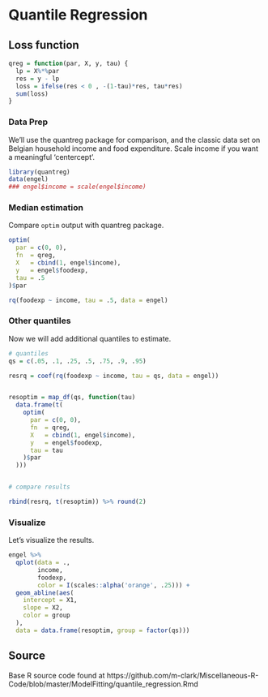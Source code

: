 
# Quantile Regression



## Loss function

```r
qreg = function(par, X, y, tau) {
  lp = X%*%par
  res = y - lp
  loss = ifelse(res < 0 , -(1-tau)*res, tau*res)
  sum(loss)
}
```



### Data Prep

We'll use the <span class="pack" style = "">quantreg</span> package for comparison, and the classic data set on Belgian household income and food expenditure.  Scale income if you want a meaningful 'centercept'.

```r
library(quantreg)
data(engel)          
### engel$income = scale(engel$income)
```

### Median estimation

Compare `optim` output with <span class="pack" style = "">quantreg</span> package.

```r
optim(
  par = c(0, 0),
  fn  = qreg,
  X   = cbind(1, engel$income),
  y   = engel$foodexp,
  tau = .5
)$par

rq(foodexp ~ income, tau = .5, data = engel)
```


### Other quantiles

Now we will add additional quantiles to estimate.

```r
# quantiles
qs = c(.05, .1, .25, .5, .75, .9, .95)

resrq = coef(rq(foodexp ~ income, tau = qs, data = engel))


resoptim = map_df(qs, function(tau)
  data.frame(t(
    optim(
      par = c(0, 0),
      fn  = qreg,
      X   = cbind(1, engel$income),
      y   = engel$foodexp,
      tau = tau
    )$par
  )))


# compare results

rbind(resrq, t(resoptim)) %>% round(2)
```

### Visualize

Let's visualize the results.

```r
engel %>%
  qplot(data = .,
        income,
        foodexp,
        color = I(scales::alpha('orange', .25))) +
  geom_abline(aes(
    intercept = X1,
    slope = X2,
    color = group
  ),
  data = data.frame(resoptim, group = factor(qs)))
```


## Source

Base R source code found at https://github.com/m-clark/Miscellaneous-R-Code/blob/master/ModelFitting/quantile_regression.Rmd